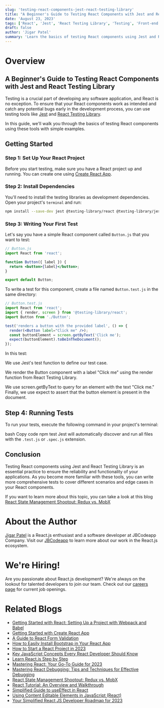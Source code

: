 ```yaml
---
slug: 'testing-react-components-jest-react-testing-library'
title: "A Beginner's Guide to Testing React Components with Jest and React Testing Library"
date: 'August 23, 2023'
tags: ['React', 'Jest', 'React Testing Library', 'Testing', 'Front-end Development']
draft: false
author: 'Jigar Patel'
summary: 'Learn the basics of testing React components using Jest and React Testing Library. This guide will walk you through setting up a testing environment, writing your first test, and running tests to ensure your React components function correctly.'
---
```


# Overview

<TOCInline toc={props.toc} exclude="Overview" toHeading={2} />

## A Beginner's Guide to Testing React Components with Jest and React Testing Library

Testing is a crucial part of developing any software application, and React is no exception. To ensure that your React components work as intended and catch any potential bugs early in the development process, you can use testing tools like [Jest](https://jestjs.io/) and [React Testing Library](https://testing-library.com/docs/react-testing-library/intro/).

In this guide, we'll walk you through the basics of testing React components using these tools with simple examples.

## Getting Started

### Step 1: Set Up Your React Project

Before you start testing, make sure you have a React project up and running. You can create one using [Create React App](https://create-react-app.dev/).

### Step 2: Install Dependencies

You'll need to install the testing libraries as development dependencies. Open your project's `terminal` and run:

```bash
npm install --save-dev jest @testing-library/react @testing-library/jest-dom
```

### Step 3: Writing Your First Test

Let's say you have a simple React component called `Button.js` that you want to test:

```jsx
// Button.js
import React from 'react';

function Button({ label }) {
  return <button>{label}</button>;
}

export default Button;
```

To write a test for this component, create a file named `Button.test.js` in the same directory:

```jsx
// Button.test.js
import React from 'react';
import { render, screen } from '@testing-library/react';
import Button from './Button';

test('renders a button with the provided label', () => {
  render(<Button label="Click me" />);
  const buttonElement = screen.getByText('Click me');
  expect(buttonElement).toBeInTheDocument();
});
```

In this test:

We use Jest's test function to define our test case.

We render the Button component with a label "Click me" using the render function from React Testing Library.

We use screen.getByText to query for an element with the text "Click me."
Finally, we use expect to assert that the button element is present in the document.

## Step 4: Running Tests

To run your tests, execute the following command in your project's terminal:

bash
Copy code
npm test
Jest will automatically discover and run all files with the `.test.js` or `.spec.js` extension.

## Conclusion

Testing React components using Jest and React Testing Library is an essential practice to ensure the reliability and functionality of your applications. As you become more familiar with these tools, you can write more comprehensive tests to cover different scenarios and edge cases in your React components.

If you want to learn more about this topic, you can take a look at this blog [React State Management Shootout: Redux vs. MobX](react-state-management-redux-vs-mobx)

# About the Author

[Jigar Patel](https://expertlaravel.com) is a React.js enthusiast and a software developer at JBCodeapp Company. Visit our [JBCodeapp](https://jbcodeapp.com) to learn more about our work in the React.js ecosystem.

# We're Hiring!

Are you passionate about React.js development? We're always on the lookout for talented developers to join our team. Check out our [careers page](https://jbcodeapp.com) for current job openings.

# Related Blogs

- [Getting Started with React: Setting Up a Project with Webpack and Babel](getting-started-react-setup-webpack-babel)
- [Getting Started with Create React App](getting-started-with-create-react-app)
- [A Guide to React Form Validation](Here's-a-simple-guide-to-validating-forms-in-React)
- [How to Easily Install Bootstrap in Your React App](how-to-install-bootstrap-in-react-app)
- [How to Start a React Project in 2023](How-to-start-a-React-Project-in-2023)
- [Key JavaScript Concepts Every React Developer Should Know](key-javascript-concepts-for-react-developers)
- [Learn React.js Step by Step](Learn-React.js-Step-by-Step)
- [Mastering React: Your Go-To Guide for 2023](mastering-react-2023-guide)
- [Mastering React Debugging: Tips and Techniques for Effective Debugging](react-debugging-tips-and-techniques)
- [React State Management Shootout: Redux vs. MobX](react-state-management-redux-vs-mobx)
- [React Tutorial: An Overview and Walkthrough](React-Tutorial-An-Overview-and-Walkthrough)
- [Simplified Guide to useEffect in React](Simplified-Guide-to-useEffect-in-React)
- [Using Content Editable Elements in JavaScript (React)](Using-Content-Editable-Elements-in-JavaScript-React)
- [Your Simplified React JS Developer Roadmap for 2023](Your-Simplified-React-JS-Developer-Roadmap-for-2023)
